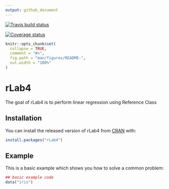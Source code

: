 ```yaml
---
output: github_document
---
```


  [![Travis build status](https://travis-ci.com/anubhav-dikshit/rLab4.svg?branch=master)](https://travis-ci.com/anubhav-dikshit/rLab4)
  
  [![Coverage status](https://codecov.io/gh/anubhav-dikshit/rLab4/branch/master/graph/badge.svg)](https://codecov.io/github/anubhav-dikshit/rLab4?branch=master)

<!-- README.md is generated from README.Rmd. Please edit that file -->

```r
knitr::opts_chunk$set(
  collapse = TRUE,
  comment = "#>",
  fig.path = "man/figures/README-",
  out.width = "100%"
)
```
# rLab4

The goal of rLab4 is to perform linear regression using Reference Class

## Installation

You can install the released version of rLab4 from [CRAN](https://CRAN.R-project.org) with:

``` r
install.packages("rLab4")
```

## Example

This is a basic example which shows you how to solve a common problem:

```r
## basic example code
data("iris")

                         
```


